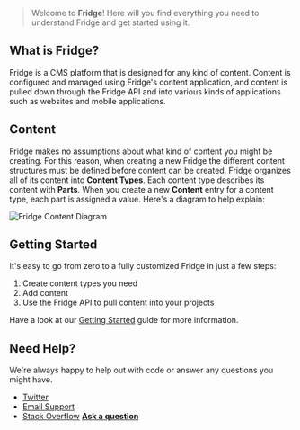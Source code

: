 > Welcome to **Fridge**! Here will you find everything you need to understand Fridge and get started using it.

## What is Fridge?

Fridge is a CMS platform that is designed for any kind of content. Content is configured and managed using Fridge's content application, and content is pulled down through the Fridge API and into various kinds of applications such as websites and mobile applications.

## Content

Fridge makes no assumptions about what kind of content you might be creating. For this reason, when creating a new Fridge the different content structures must be defined before content can be created. Fridge organizes all of its content into __Content Types__. Each content type describes its content with __Parts__. When you create a new __Content__ entry for a content type, each part is assigned a value. Here's a diagram to help explain:

![Fridge Content Diagram](/static/docs/fridge_diagram.png)

## Getting Started

It's easy to go from zero to a fully customized Fridge in just a few steps:

1. Create content types you need
2. Add content
3. Use the Fridge API to pull content into your projects

Have a look at our [Getting Started](/docs/introduction/getting-started/) guide for more information.


## Need Help?

We're always happy to help out with code or answer any questions you might have.

* [Twitter](https://twitter.com/fridgecms)
* [Email Support](mailto:help@fridgecms.com)
* [Stack Overflow](https://stackoverflow.com/questions/tagged/fridge) **[Ask a question](https://stackoverflow.com/questions/ask?tags=fridge)**
